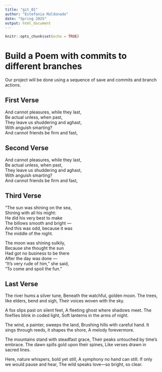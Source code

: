 ```yaml
---
title: "git_01"
author: "Estefania Maldonado"
date: "Spring 2025"
output: html_document
---
```


```r
knitr::opts_chunk$set(echo = TRUE)
```
# Build a Poem with commits to different branches
Our project will be done using a sequence of save and commits and branch actions.
<!-- Do not modify or change any text in "!--" bracketed areas such as this --- these are instructions to
you, if you change any of this the git program will notice it and compromise your git merging strategy !-->

## First Verse 
<!--Put the first five lines of a poem by Lewis Carrol in this section!-->

And cannot pleasures, while they last,  
Be actual unless, when past,  
They leave us shuddering and aghast,  
With anguish smarting?  
And cannot friends be firm and fast,

## Second Verse
<!--Put the first five lines of a poem by Robert Frost here!-->

And cannot pleasures, while they last,  
Be actual unless, when past,  
They leave us shuddering and aghast,  
With anguish smarting?  
And cannot friends be firm and fast,

## Third Verse
<!--Put the first two verses of The Walrus and the Carpenter here!-->

"The sun was shining on the sea,  
      Shining with all his might:  
He did his very best to make  
      The billows smooth and bright —  
And this was odd, because it was  
      The middle of the night.  
  
The moon was shining sulkily,  
      Because she thought the sun  
Had got no business to be there  
      After the day was done —  
"It's very rude of him," she said,  
      "To come and spoil the fun." 
      
## Last Verse
<!--Put a short poem you created using chatGPT of 20 to 30 lines,here!-->
The river hums a silver tune,
Beneath the watchful, golden moon.
The trees, like elders, bend and sigh,
Their voices woven with the sky.

A fox slips past on silent feet,
A fleeting ghost where shadows meet.
The fireflies blink in coded light,
Soft lanterns in the arms of night.

The wind, a painter, sweeps the land,
Brushing hills with careful hand.
It sings through reeds, it shapes the shore,
A melody forevermore.

The mountains stand with steadfast grace,
Their peaks untouched by time’s embrace.
The dawn spills gold upon their spines,
Like verses drawn in sacred lines.

Here, nature whispers, bold yet still,
A symphony no hand can still.
If only we would pause and hear,
The wild speaks love—so bright, so clear.